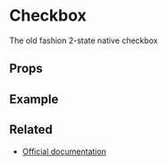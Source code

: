 

<Meta title="Form/Checkbox" />

# Checkbox
The old fashion 2-state native checkbox

## Props

<ArgsTable of={Form.Checkbox} />

<CommonProps />

## Example

<Canvas>
  <Story story={stories.CheckboxExample} name="Checkbox" />
</Canvas>


## Related

- [Official documentation](https://bulma.io/documentation/form/checkbox)